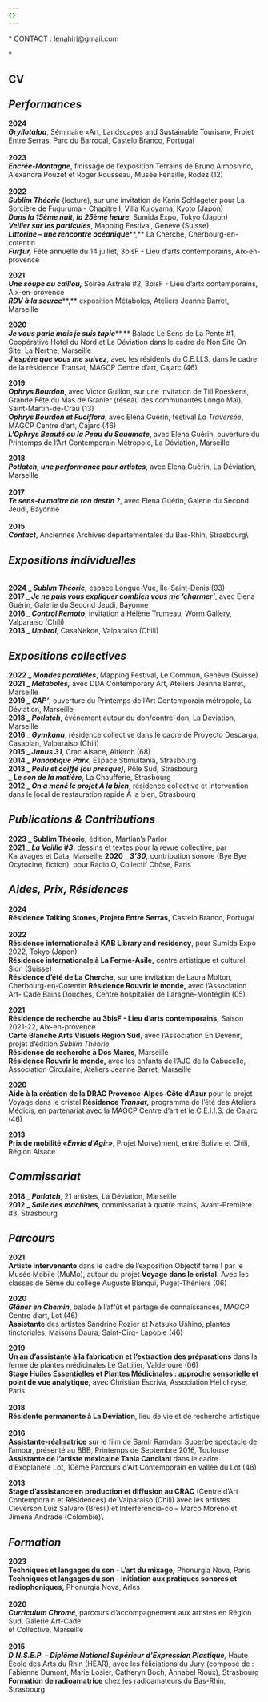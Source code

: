 ```yaml
---
{}
---
```

\* CONTACT : [lenahiri@gmail.com](mailto:lenahiri@gmail.com)

\* <PdfLink label="-> PORTFOLIO <-" file="/files/about/portfolio_lena_hiriartborde_2024.pdf" />

**CV**\
\
***Performances***
------------------

**2024**\
***Gryllotalpa***, Séminaire «Art, Landscapes and Sustainable Tourism», Projet Entre Serras, Parc du Barrocal, Castelo Branco, Portugal \
\
**2023** \
***Encrée-Montagne***, finissage de l’exposition Terrains de Bruno Almosnino, Alexandra Pouzet et Roger Rousseau, Musée Fenaille, Rodez (12)\
\
**2022** \
***Sublim Théorie*** (lecture), sur une invitation de Karin Schlageter pour La Sorcière de Fuguruma - Chapitre I, Villa Kujoyama, Kyoto (Japon)\
***Dans la 15ème nuit, la 25ème heure***, Sumida Expo, Tokyo (Japon)\
***Veiller sur les particules***, Mapping Festival, Genève (Suisse)\
***Littorine – une rencontre océanique***\*\*,\*\* La Cherche, Cherbourg-en-cotentin\
***Furfur,*** Fête annuelle du 14 juillet, 3bisF - Lieu d’arts contemporains, Aix-en-provence

**2021** \
***Une soupe au caillou,*** Soirée Astrale #2, 3bisF - Lieu d’arts contemporains, Aix-en-provence \
***RDV à la source***\*\*,\*\* exposition Métaboles, Ateliers Jeanne Barret, Marseille

**2020** \
***Je vous parle mais je suis tapie***\*\*,\*\* Balade Le Sens de La Pente #1, Coopérative Hotel du Nord et La Déviation dans le cadre de Non Site On Site, La Nerthe, Marseille\
***J’espère que vous me suivez***, avec les résidents du C.E.I.I.S. dans le cadre de la résidence Transat, MAGCP Centre d’art, Cajarc (46)

**2019** \
***Ophrys Bourdon***, avec Victor Guillon, sur une invitation de Till Roeskens, Grande Fête du Mas de Granier (réseau des communautés Longo Maï), Saint-Martin-de-Crau (13)\
***Ophrys Bourdon et Fuciflora***, avec Elena Guérin, festival *La Traversée*, MAGCP Centre d’art, Cajarc (46) \
***L’Ophrys Beauté ou la Peau du Squamate***, avec Elena Guérin, ouverture du Printemps de l’Art Contemporain Métropole, La Déviation, Marseille

**2018** \
***Potlatch, une performance pour artistes***, avec Elena Guérin, La Déviation, Marseille \
\
**2017 \
*Te sens-tu maître de ton destin ?***, avec Elena Guérin, Galerie du Second Jeudi, Bayonne \
\
**2015 \
*Contact***, Anciennes Archives départementales du Bas-Rhin, Strasbourg\\

## ***Expositions individuelles***

\
**2024 \_ *Sublim Théorie*,** espace Longue-Vue, Île-Saint-Denis (93)\
**2017 \_ *Je ne puis vous expliquer combien vous me ‘charmer’***, avec Elena Guérin, Galerie du Second Jeudi, Bayonne \
**2016 \_ *Control Remoto***, invitation à Hélène Trumeau, Worm Gallery, Valparaiso (Chili)\
**2013 \_ *Umbral***, CasaNekoe, Valparaiso (Chili)

## ***Expositions collectives***

**2022 \_ *Mondes parallèles***, Mapping Festival, Le Commun, Genève (Suisse)\
**2021 \_ *Métaboles,*** avec DDA Contemporary Art, Ateliers Jeanne Barret, Marseille\
**2019 \_ *CAP’***, ouverture du Printemps de l’Art Contemporain métropole, La Déviation, Marseille\
**2018 \_ *Potlatch***, événement autour du don/contre-don, La Déviation, Marseille\
**2016 \_ *Gymkana***, résidence collective dans le cadre de Proyecto Descarga, Casaplan, Valparaiso (Chili) \
**2015 \_ *Janus 31***, Crac Alsace, Altkirch (68)\
**2014 \_ *Panoptique Park***, Espace Stimultania, Strasbourg\
**2013 \_ *Poilu et coiffé (ou presque)***, Pôle Sud, Strasbourg\
\_ ***Le son de la matière***, La Chaufferie, Strasbourg\
**2012 \_ *On a mené le projet À la bien***, résidence collective et intervention dans le local de restauration rapide À la bien, Strasbourg

## ***Publications & Contributions***

**2023 \_ Sublim Théorie,** édition, Martian’s Parlor\
**2021 \_ *La Veillle #3*,** dessins et textes pour la revue collective, par Karavages et Data, Marseille **2020 \_ *3’30*,** contribution sonore (Bye Bye Ocytocine, fiction), pour Radio O, Collectif Chôse, Paris

## ***Aides, Prix, Résidences***

**2024** \
**Résidence Talking Stones, Projeto Entre Serras,** Castelo Branco, Portugal\
\
**2022**\
**Résidence internationale à KAB Library and residency**, pour Sumida Expo 2022, Tokyo (Japon)\
**Résidence internationale à La Ferme-Asile,** centre artistique et culturel, Sion (Suisse) \
**Résidence d’été de La Cherche,** sur une invitation de Laura Molton, Cherbourg-en-Cotentin **Résidence Rouvrir le monde,** avec l’Association Art- Cade Bains Douches, Centre hospitalier de Laragne-Montéglin (05)

**2021** \
**Résidence de recherche au 3bisF - Lieu d’arts contemporains,** Saison 2021-22, Aix-en-provence \
**Carte Blanche Arts Visuels Région Sud**, avec l’Association En Devenir, projet d’édition *Sublim Théorie* \
**Résidence de recherche à Dos Mares**, Marseille\
**Résidence Rouvrir le monde,** avec les enfants de l’AJC de la Cabucelle, Association Circulaire, Ateliers Jeanne Barret, Marseille

**2020** \
**Aide à la création de la DRAC Provence-Alpes-Côte d’Azur** pour le projet Voyage dans le cristal **Résidence *Transat,*** programme de l’été des Ateliers Médicis, en partenariat avec la MAGCP Centre d’art et le C.E.I.I.S. de Cajarc (46)

**2013** \
**Prix de mobilité *«Envie d’Agir»***, Projet Mo(ve)ment, entre Bolivie et Chili, Région Alsace

## ***Commissariat***

**2018 \_ *Potlatch***, 21 artistes, La Déviation, Marseille\
**2012 \_ *Salle des machines***, commissariat à quatre mains, Avant-Première #3, Strasbourg

## ***Parcours***

**2021** \
**Artiste intervenante** dans le cadre de l’exposition Objectif terre ! par le Musée Mobile (MuMo), autour du projet **Voyage dans le cristal.** Avec les classes de 5ème du collège Auguste Blanqui, Puget-Théniers (06)

**2020** \
***Glâner en Chemin***, balade à l’affût et partage de connaissances, MAGCP Centre d’art, Lot (46)\
**Assistante** des artistes Sandrine Rozier et Natsuko Ushino, plantes tinctoriales, Maisons Daura, Saint-Cirq- Lapopie (46)

**2019** \
**Un an d’assistante à la fabrication et l’extraction des préparations** dans la ferme de plantes médicinales Le Gattilier, Valderoure (06)\
**Stage Huiles Essentielles et Plantes Médicinales : approche sensorielle et point de vue analytique,** avec Christian Escriva, Association Hélichryse, Paris\
\
**2018** \
**Résidente permanente à La Déviation**, lieu de vie et de recherche artistique\
\
**2016** \
**Assistante-réalisatrice** sur le film de Samir Ramdani Superbe spectacle de l’amour, présenté au BBB, Printemps de Septembre 2016, Toulouse\
**Assistante de l’artiste mexicaine Tania Candiani** dans le cadre d’Exoplanète Lot, 10ème Parcours d’Art Contemporain en vallée du Lot (46)

**2013** \
**Stage d’assistance en production et diffusion au CRAC** (Centre d’Art Contemporain et Résidences) de Valparaiso (Chili) avec les artistes Cleverson Luiz Salvaro (Brésil) et Interferencia-co – Marco Moreno et Jimena Andrade (Colombie)\\

## ***Formation***

**2023**\
**Techniques et langages du son - L’art du mixage,** Phonurgia Nova, Paris\
**Techniques et langages du son - Initiation aux pratiques sonores et radiophoniques,** Phonurgia Nova, Arles \
\
**2020**\
***Curriculum Chromé***, parcours d’accompagnement aux artistes en Région Sud, Galerie Art-Cade\
et Collective, Marseille\
\
**2015**\
***D.N.S.E.P. – Diplôme National Supérieur d’Expression Plastique**,* Haute École des Arts du Rhin (HEAR), avec les féliciations du Jury (composé de : Fabienne Dumont, Marie Losier, Catheryn Boch, Annabel Rioux), Strasbourg\
**Formation de radioamatrice** chez les radioamateurs du Bas-Rhin, Strasbourg
